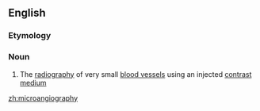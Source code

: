 ==English==

===Etymology===
{{prefix|en|micro|angiography}}

===Noun===
{{en-noun|-}}

# {{lb|en|medicine}} The [[radiography]] of very small [[blood vessel]]s using an injected [[contrast medium]]

[[zh:microangiography]]